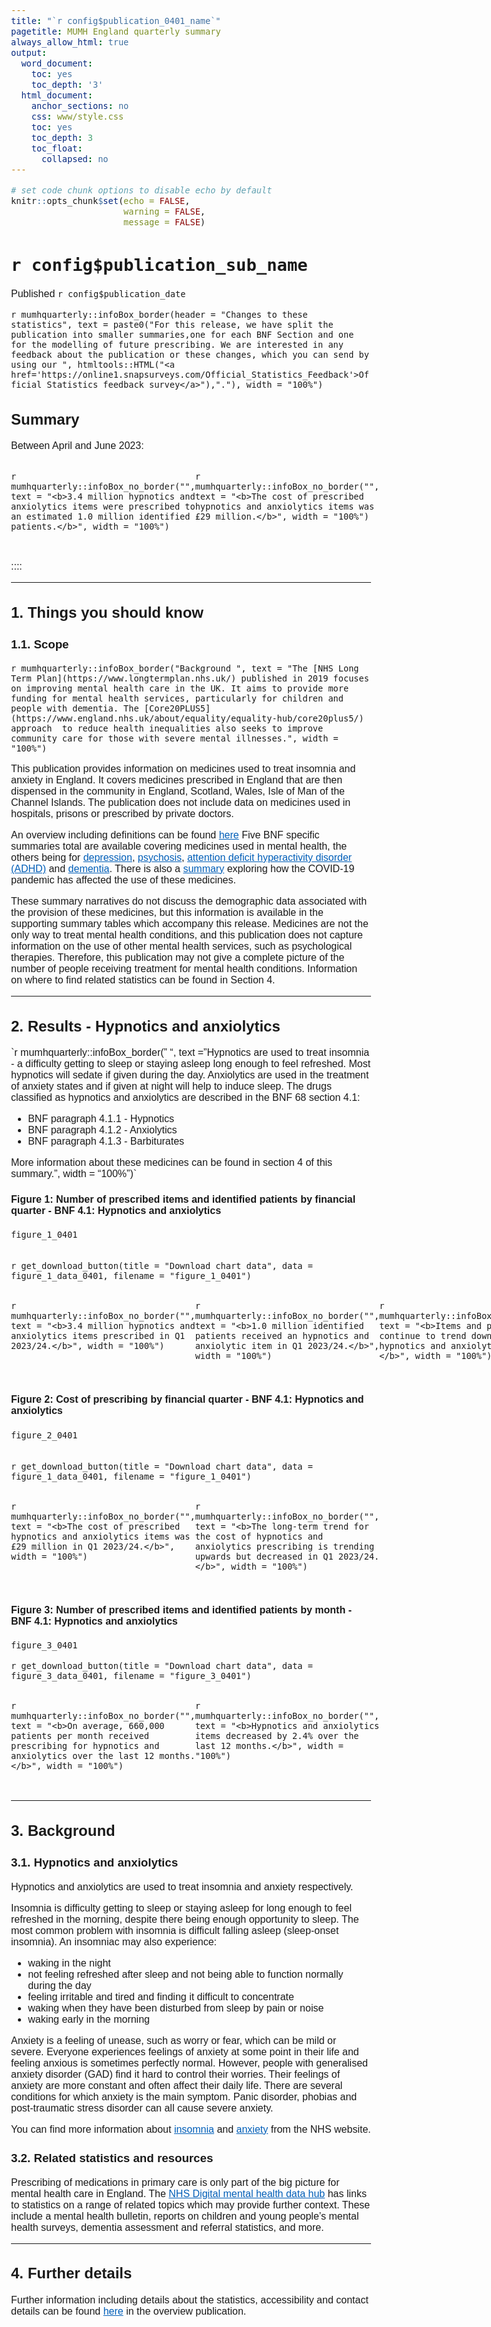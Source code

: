 ```yaml
---
title: "`r config$publication_0401_name`"
pagetitle: MUMH England quarterly summary
always_allow_html: true
output:
  word_document:
    toc: yes
    toc_depth: '3'
  html_document:
    anchor_sections: no
    css: www/style.css
    toc: yes
    toc_depth: 3
    toc_float:
      collapsed: no
---
```


<script>
  $(document).ready(function() {
    $('#header').prepend('<img src=`r knitr::image_uri("www/bsa_logo.svg")` alt=\"NHSBSA logo\" style=\"position:absolute; top: 0; right: 0; padding: 10px; width: 25%;\">');
  });
</script>

<style type="text/css">  body, td {
    font-size: 16px;
    font-family: sans-serif;
  }
  .list-group-item.active {
    background-color: #005EB8!important;
    border-color: #005EB8!important;
  }
    a {
        color: #005EB8!important;
    }
    .tocify {
        border-radius: 0px!important;
    }
</style>
  <html lang="en">

```r
# set code chunk options to disable echo by default
knitr::opts_chunk$set(echo = FALSE,
                      warning = FALSE,
                      message = FALSE)

```

<main>

# `r config$publication_sub_name` {.toc-ignore}

Published `r config$publication_date` 

`r mumhquarterly::infoBox_border(header = "Changes to these statistics", text = paste0("For this release, we have split the publication into smaller summaries,one for each BNF Section and one for the modelling of future prescribing. We are interested in any feedback about the publication or these changes, which you can send by using our ", htmltools::HTML("<a href='https://online1.snapsurveys.com/Official_Statistics_Feedback'>Official Statistics feedback survey</a>"),"."), width = "100%")`

## Summary

Between April and June 2023:

::::{.row style="display: flex; padding-bottom: 15px;"}
:::{.col-md-6}
`r mumhquarterly::infoBox_no_border("", text = "<b>3.4 million hypnotics and anxiolytics items were prescribed to an estimated 1.0 million identified patients.</b>", width = "100%")`
:::
:::{.col-md-6}
`r mumhquarterly::infoBox_no_border("", text = "<b>The cost of prescribed hypnotics and anxiolytics items was £29 million.</b>", width = "100%")`
:::

:::
::::




---

## 1. Things you should know
### 1.1. Scope {.toc-ignore} 

`r mumhquarterly::infoBox_border("Background ", text = "The [NHS Long Term Plan](https://www.longtermplan.nhs.uk/) published in 2019 focuses on improving mental health care in the UK. It aims to provide more funding for mental health services, particularly for children and people with dementia. The [Core20PLUS5](https://www.england.nhs.uk/about/equality/equality-hub/core20plus5/) approach  to reduce health inequalities also seeks to improve community care for those with severe mental illnesses.", width = "100%")`

This publication provides information on medicines used to treat insomnia and anxiety in England. It covers medicines prescribed in England that are then dispensed in the community in England, Scotland, Wales, Isle of Man of the Channel Islands. The publication does not include data on medicines used in hospitals, prisons or prescribed by private doctors. 

An overview including definitions can be found [here](`r config$html_top_link`) Five BNF specific summaries total are available covering medicines used in mental health, the others being for [depression](`r config$html_0403_link`), [psychosis](`r config$html_0402_link`), [attention deficit hyperactivity disorder (ADHD)](`r config$html_0404_link`) and [dementia](`r config$html_0411_link`). There is also a [summary](`r config$html_model_link`) exploring how the COVID-19 pandemic has affected the use of these medicines.

These summary narratives do not discuss the demographic data associated with the provision of these medicines, but this information is available in the supporting summary tables which accompany this release. Medicines are not the only way to treat mental health conditions, and this publication does not capture information on the use of other mental health services, such as psychological therapies. Therefore, this publication may not give a complete picture of the number of people receiving treatment for mental health conditions. Information on where to find related statistics can be found in Section 4.


---

## 2. Results - Hypnotics and anxiolytics

`r mumhquarterly::infoBox_border(" ", text = "Hypnotics are used to treat insomnia - a difficulty getting to sleep or staying asleep long enough to feel refreshed. Most hypnotics will sedate if given during the day. Anxiolytics are used in the treatment of anxiety states and if given at night will help to induce sleep. The drugs classified as hypnotics and anxiolytics are described in the BNF 68 section 4.1:

* BNF paragraph 4.1.1 - Hypnotics
* BNF paragraph 4.1.2 - Anxiolytics
* BNF paragraph 4.1.3 - Barbiturates

More information about these medicines can be found in section 4 of this summary.", width = "100%")`

#### Figure 1: Number of prescribed items and identified patients by financial quarter - BNF 4.1: Hypnotics and anxiolytics

```r

figure_1_0401
  
```
`r get_download_button(title = "Download chart data", data = figure_1_data_0401, filename = "figure_1_0401")`

::::{.row style="display: flex; padding-bottom: 15px;"}
:::{.col-md-4}
`r mumhquarterly::infoBox_no_border("", text = "<b>3.4 million hypnotics and anxiolytics items prescribed in Q1 2023/24.</b>", width = "100%")`
:::
:::{.col-md-4}
`r mumhquarterly::infoBox_no_border("", text = "<b>1.0 million identified patients received an hypnotics and anxiolytic item in Q1 2023/24.</b>", width = "100%")`
:::
:::{.col-md-4}
`r mumhquarterly::infoBox_no_border("", text = "<b>Items and patients continue to trend downwards for hypnotics and anxiolytics items.</b>", width = "100%")`
:::
::::


#### Figure 2: Cost of prescribing by financial quarter - BNF 4.1: Hypnotics and anxiolytics

```r

figure_2_0401
  
```
`r get_download_button(title = "Download chart data", data = figure_1_data_0401, filename = "figure_1_0401")`

::::{.row style="display: flex; padding-bottom: 15px;"}
:::{.col-md-6}
`r mumhquarterly::infoBox_no_border("", text = "<b>The cost of prescribed hypnotics and anxiolytics items was £29 million in Q1 2023/24.</b>", width = "100%")`
:::
:::{.col-md-6}
`r mumhquarterly::infoBox_no_border("", text = "<b>The long-term trend for the cost of hypnotics and anxiolytics prescribing is trending upwards but decreased in Q1 2023/24.</b>", width = "100%")`
:::
::::

#### Figure 3: Number of prescribed items and identified patients by month - BNF 4.1: Hypnotics and anxiolytics

```r

figure_3_0401
```
`r get_download_button(title = "Download chart data", data = figure_3_data_0401, filename = "figure_3_0401")`

::::{.row style="display: flex; padding-bottom: 15px;"}
:::{.col-md-6}
`r mumhquarterly::infoBox_no_border("", text = "<b>On average, 660,000 patients per month received prescribing for hypnotics and anxiolytics over the last 12 months.</b>", width = "100%")`
:::
:::{.col-md-6}
`r mumhquarterly::infoBox_no_border("", text = "<b>Hypnotics and anxiolytics items decreased by 2.4% over the last 12 months.</b>", width = "100%")`
:::
::::


---

## 3. Background

### 3.1. Hypnotics and anxiolytics {.toc-ignore}

Hypnotics and anxiolytics are used to treat insomnia and anxiety respectively.

Insomnia is difficulty getting to sleep or staying asleep for long enough to feel refreshed in the morning, despite there being enough opportunity to sleep. The most common problem with insomnia is difficult falling asleep (sleep-onset insomnia). An insomniac may also experience:

* waking in the night
* not feeling refreshed after sleep and not being able to function normally during the day
* feeling irritable and tired and finding it difficult to concentrate
* waking when they have been disturbed from sleep by pain or noise
* waking early in the morning

Anxiety is a feeling of unease, such as worry or fear, which can be mild or severe. Everyone experiences feelings of anxiety at some point in their life and feeling anxious is sometimes perfectly normal. However, people with generalised anxiety disorder (GAD) find it hard to control their worries. Their feelings of anxiety are more constant and often affect their daily life. There are several conditions for which anxiety is the main symptom. Panic disorder, phobias and post-traumatic stress disorder can all cause severe anxiety.

You can find more information about [insomnia](https://www.nhs.uk/conditions/insomnia/) and [anxiety](https://www.nhs.uk/conditions/generalised-anxiety-disorder/) from the NHS website.

### 3.2. Related statistics and resources {.toc-ignore}

Prescribing of medications in primary care is only part of the big picture for mental health care in England. The [NHS Digital mental health data hub](https://digital.nhs.uk/data-and-information/data-tools-and-services/data-services/mental-health-data-hub) has links to statistics on a range of related topics which may provide further context. These include a mental health bulletin, reports on children and young people's mental health surveys, dementia assessment and referral statistics, and more.

---

## 4. Further details

Further information including details about the statistics, accessibility and contact details can be found [here](`r config$html_top_link`) in the overview publication. 
